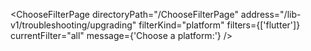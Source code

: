 


<ChooseFilterPage
    directoryPath="/ChooseFilterPage"
    address="/lib-v1/troubleshooting/upgrading"
    filterKind="platform"
    filters={['flutter']}
    currentFilter="all"
    message={'Choose a platform:'}
/>
